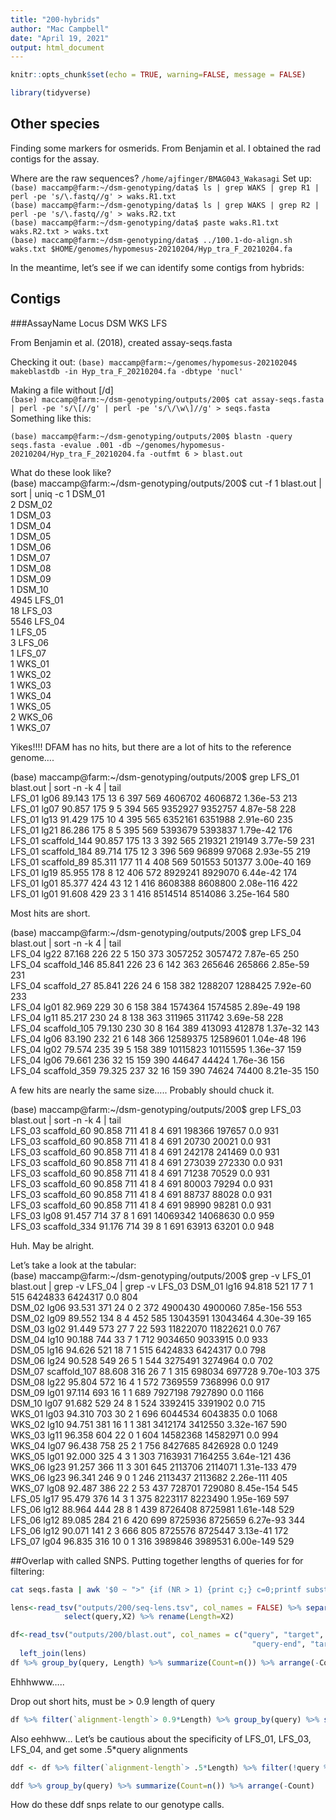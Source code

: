 ```yaml
---
title: "200-hybrids"
author: "Mac Campbell"
date: "April 19, 2021"
output: html_document
---
```


```r
knitr::opts_chunk$set(echo = TRUE, warning=FALSE, message = FALSE)
```

```r
library(tidyverse)
```

## Other species
Finding some markers for osmerids. From Benjamin et al. I obtained the rad contigs for the assay.

Where are the raw sequences?
`/home/ajfinger/BMAG043_Wakasagi`
Set up:    
`(base) maccamp@farm:~/dsm-genotyping/data$ ls | grep WAKS | grep R1 | perl -pe 's/\.fastq//g' > waks.R1.txt`     
`(base) maccamp@farm:~/dsm-genotyping/data$ ls | grep WAKS | grep R2 | perl -pe 's/\.fastq//g' > waks.R2.txt`    
`(base) maccamp@farm:~/dsm-genotyping/data$ paste waks.R1.txt waks.R2.txt > waks.txt`     
`(base) maccamp@farm:~/dsm-genotyping/data$ ../100.1-do-align.sh waks.txt $HOME/genomes/hypomesus-20210204/Hyp_tra_F_20210204.fa`

In the meantime, let's see if we can identify some contigs from hybrids:

## Contigs
###AssayName Locus DSM WKS LFS

From Benjamin et al. (2018), created assay-seqs.fasta

Checking it out:
`(base) maccamp@farm:~/genomes/hypomesus-20210204$ makeblastdb -in Hyp_tra_F_20210204.fa -dbtype 'nucl'`

Making a file without [/d]   
`(base) maccamp@farm:~/dsm-genotyping/outputs/200$ cat assay-seqs.fasta  | perl -pe 's/\[//g' | perl -pe 's/\/\w\]//g' > seqs.fasta`   
Something like this:

`(base) maccamp@farm:~/dsm-genotyping/outputs/200$ blastn -query seqs.fasta -evalue .001 -db ~/genomes/hypomesus-20210204/Hyp_tra_F_20210204.fa -outfmt 6 > blast.out`

What do these look like?     
(base) maccamp@farm:~/dsm-genotyping/outputs/200$ cut -f 1 blast.out | sort | uniq -c
      1 DSM_01   
      2 DSM_02   
      1 DSM_03   
      1 DSM_04  
      1 DSM_05   
      1 DSM_06   
      1 DSM_07     
      1 DSM_08   
      1 DSM_09   
      1 DSM_10    
   4945 LFS_01   
     18 LFS_03    
   5546 LFS_04    
      1 LFS_05    
      3 LFS_06   
      1 LFS_07    
      1 WKS_01  
      1 WKS_02     
      1 WKS_03  
      1 WKS_04  
      1 WKS_05  
      2 WKS_06    
      1 WKS_07     
 
 Yikes!!!! DFAM has no hits, but there are a lot of hits to the reference genome....
 
 (base) maccamp@farm:~/dsm-genotyping/outputs/200$ grep LFS_01 blast.out  | sort -n -k 4 | tail     
LFS_01	lg06	89.143	175	13	6	397	569	4606702	4606872	1.36e-53	213    
LFS_01	lg07	90.857	175	9	5	394	565	9352927	9352757	4.87e-58	228    
LFS_01	lg13	91.429	175	10	4	395	565	6352161	6351988	2.91e-60	235    
LFS_01	lg21	86.286	175	8	5	395	569	5393679	5393837	1.79e-42	176    
LFS_01	scaffold_144	90.857	175	13	3	392	565	219321	219149	3.77e-59	231     
LFS_01	scaffold_184	89.714	175	12	3	396	569	96899	97068	2.93e-55	219    
LFS_01	scaffold_89	85.311	177	11	4	408	569	501553	501377	3.00e-40	169    
LFS_01	lg19	85.955	178	8	12	406	572	8929241	8929070	6.44e-42	174    
LFS_01	lg01	85.377	424	43	12	1	416	8608388	8608800	2.08e-116	422   
LFS_01	lg01	91.608	429	23	3	1	416	8514514	8514086	3.25e-164	580   

Most hits are short.

(base) maccamp@farm:~/dsm-genotyping/outputs/200$ grep LFS_04 blast.out  | sort -n -k 4 | tail     
LFS_04	lg22	87.168	226	22	5	150	373	3057252	3057472	7.87e-65	250    
LFS_04	scaffold_146	85.841	226	23	6	142	363	265646	265866	2.85e-59	231    
LFS_04	scaffold_27	85.841	226	24	6	158	382	1288207	1288425	7.92e-60	233    
LFS_04	lg01	82.969	229	30	6	158	384	1574364	1574585	2.89e-49	198    
LFS_04	lg11	85.217	230	24	8	138	363	311965	311742	3.69e-58	228    
LFS_04	scaffold_105	79.130	230	30	8	164	389	413093	412878	1.37e-32	143   
LFS_04	lg06	83.190	232	21	6	148	366	12589375	12589601	1.04e-48	196   
LFS_04	lg02	79.574	235	39	5	158	389	10115823	10115595	1.36e-37	159   
LFS_04	lg06	79.661	236	32	15	159	390	44647	44424	1.76e-36	156   
LFS_04	scaffold_359	79.325	237	32	16	159	390	74624	74400	8.21e-35	150    

A few hits are nearly the same size..... Probably should chuck it.     

(base) maccamp@farm:~/dsm-genotyping/outputs/200$ grep LFS_03 blast.out  | sort -n -k 4 | tail    
LFS_03	scaffold_60	90.858	711	41	8	4	691	198366	197657	0.0	931    
LFS_03	scaffold_60	90.858	711	41	8	4	691	20730	20021	0.0	931    
LFS_03	scaffold_60	90.858	711	41	8	4	691	242178	241469	0.0	931       
LFS_03	scaffold_60	90.858	711	41	8	4	691	273039	272330	0.0	931     
LFS_03	scaffold_60	90.858	711	41	8	4	691	71238	70529	0.0	931   
LFS_03	scaffold_60	90.858	711	41	8	4	691	80003	79294	0.0	931   
LFS_03	scaffold_60	90.858	711	41	8	4	691	88737	88028	0.0	931   
LFS_03	scaffold_60	90.858	711	41	8	4	691	98990	98281	0.0	931   
LFS_03	lg08	91.457	714	37	8	1	691	14069342	14068630	0.0	959    
LFS_03	scaffold_334	91.176	714	39	8	1	691	63913	63201	0.0	948   

Huh.  May be alright.    

Let's take a look at the tabular:    
(base) maccamp@farm:~/dsm-genotyping/outputs/200$ grep -v LFS_01 blast.out | grep -v LFS_04 | grep -v LFS_03
DSM_01	lg16	94.818	521	17	7	1	515	6424833	6424317	0.0	804    
DSM_02	lg06	93.531	371	24	0	2	372	4900430	4900060	7.85e-156	553    
DSM_02	lg09	89.552	134	8	4	452	585	13043591	13043464	4.30e-39	165      
DSM_03	lg02	91.449	573	27	7	22	593	11822070	11822621	0.0	767    
DSM_04	lg10	90.188	744	33	7	1	712	9034650	9033915	0.0	933     
DSM_05	lg16	94.626	521	18	7	1	515	6424833	6424317	0.0	798     
DSM_06	lg24	90.528	549	26	5	1	544	3275491	3274964	0.0	702    
DSM_07	scaffold_107	88.608	316	26	7	1	315	698034	697728	9.70e-103	375      
DSM_08	lg22	95.804	572	16	4	1	572	7369559	7368996	0.0	917      
DSM_09	lg01	97.114	693	16	1	1	689	7927198	7927890	0.0	1166    
DSM_10	lg07	91.682	529	24	8	1	524	3392415	3391902	0.0	715     
WKS_01	lg03	94.310	703	30	2	1	696	6044534	6043835	0.0	1068    
WKS_02	lg10	94.751	381	16	1	1	381	3412174	3412550	3.32e-167	590     
WKS_03	lg11	96.358	604	22	0	1	604	14582368	14582971	0.0	994     
WKS_04	lg07	96.438	758	25	2	1	756	8427685	8426928	0.0	1249     
WKS_05	lg01	92.000	325	4	3	1	303	7163931	7164255	3.64e-121	436     
WKS_06	lg23	91.257	366	11	3	301	645	2113706	2114071	1.31e-133	479     
WKS_06	lg23	96.341	246	9	0	1	246	2113437	2113682	2.26e-111	405        
WKS_07	lg08	92.487	386	22	2	53	437	728701	729080	8.45e-154	545      
LFS_05	lg17	95.479	376	14	3	1	375	8223117	8223490	1.95e-169	597     
LFS_06	lg12	88.964	444	28	8	1	439	8726408	8725981	1.61e-148	529     
LFS_06	lg12	89.085	284	21	6	420	699	8725936	8725659	6.27e-93	344     
LFS_06	lg12	90.071	141	2	3	666	805	8725576	8725447	3.13e-41	172    
LFS_07	lg04	96.835	316	10	0	1	316	3989846	3989531	6.00e-149	529     
 


##Overlap with called SNPS.
Putting together lengths of queries for for filtering:
```sh
cat seqs.fasta | awk '$0 ~ ">" {if (NR > 1) {print c;} c=0;printf substr($0,2,100) "\t"; } $0 !~ ">" {c+=length($0);} END { print c; }' > seq-lens.tsv
```

```r
lens<-read_tsv("outputs/200/seq-lens.tsv", col_names = FALSE) %>% separate(X1, sep=" ", into=c("query","RADcontig","geno1","geno2","geno3")) %>%
            select(query,X2) %>% rename(Length=X2)
```


```r
df<-read_tsv("outputs/200/blast.out", col_names = c("query", "target", "%id", "alignment-length", "diffs", "gaps", "query-start",
                                                      "query-end", "target-start", "target-end", "e-value", "bitscore")) %>%
  left_join(lens)
df %>% group_by(query, Length) %>% summarize(Count=n()) %>% arrange(-Count)
```

 Ehhhwww.....
 
 Drop out short hits, must be > 0.9 length of query       
 
```r
df %>% filter(`alignment-length`> 0.9*Length) %>% group_by(query) %>% summarize(Count=n()) %>% arrange(-Count)
```
Also eehhww... 
Let's be cautious about the specificity of LFS_01, LFS_03, LFS_04, and get some .5*query alignments

```r
ddf <- df %>% filter(`alignment-length`> .5*Length) %>% filter(!query %in% c("LFS_01","LFS_03","LFS_04"))

ddf %>% group_by(query) %>% summarize(Count=n()) %>% arrange(-Count)
```

How do these ddf snps relate to our genotype calls.



